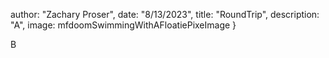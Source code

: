 




  author: "Zachary Proser",
  date: "8/13/2023",
  title: "RoundTrip",
  description: "A", 
  image: mfdoomSwimmingWithAFloatiePixeImage
 }

  
 B
  
